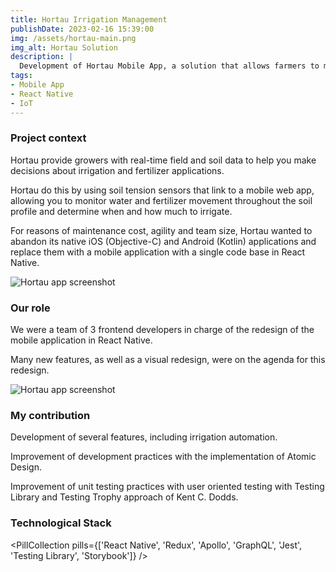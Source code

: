 ```yaml
---
title: Hortau Irrigation Management
publishDate: 2023-02-16 15:39:00
img: /assets/hortau-main.png
img_alt: Hortau Solution
description: |
  Development of Hortau Mobile App, a solution that allows farmers to manage their irrigation systems remotely.
tags:
- Mobile App
- React Native
- IoT
---
```



### Project context

Hortau provide growers with real-time field and soil data to help you make decisions about irrigation and fertilizer applications. 

Hortau do this by using soil tension sensors that link to a mobile web app, allowing you to monitor water and fertilizer movement throughout the soil profile and determine when and how much to irrigate.

For reasons of maintenance cost, agility and team size, Hortau wanted to abandon its native iOS (Objective-C) and Android (Kotlin) applications and replace them with a mobile application with a single code base in React Native.

<img src="/assets/hortau-screenshot1.png" alt="Hortau app screenshot" />

### Our role

We were a team of 3 frontend developers in charge of the redesign of the mobile application in React Native.

Many new features, as well as a visual redesign, were on the agenda for this redesign.

<img src="/assets/hortau-screenshot2.png" alt="Hortau app screenshot" />

### My contribution

Development of several features, including irrigation automation.

Improvement of development practices with the implementation of Atomic Design.

Improvement of unit testing practices with user oriented testing with Testing Library and Testing Trophy approach of Kent C. Dodds.

### Technological Stack

  <PillCollection pills={['React Native', 'Redux', 'Apollo', 'GraphQL', 'Jest', 'Testing Library', 'Storybook']} />
